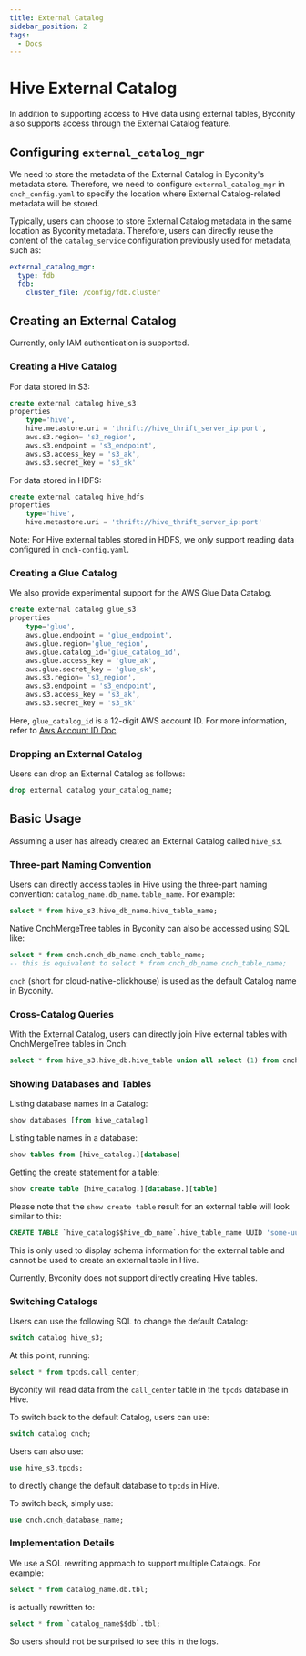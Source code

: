 ```yaml
---
title: External Catalog
sidebar_position: 2
tags:
  - Docs
---
```


# Hive External Catalog

In addition to supporting access to Hive data using external tables, Byconity also supports access through the External Catalog feature.

## Configuring `external_catalog_mgr`

We need to store the metadata of the External Catalog in Byconity's metadata store. Therefore, we need to configure `external_catalog_mgr` in `cnch_config.yaml` to specify the location where External Catalog-related metadata will be stored.

Typically, users can choose to store External Catalog metadata in the same location as Byconity metadata. Therefore, users can directly reuse the content of the `catalog_service` configuration previously used for metadata, such as:

```yaml
external_catalog_mgr:
  type: fdb
  fdb:
    cluster_file: /config/fdb.cluster
```

## Creating an External Catalog

Currently, only IAM authentication is supported.

### Creating a Hive Catalog

For data stored in S3:

```sql
create external catalog hive_s3
properties
    type='hive',
    hive.metastore.uri = 'thrift://hive_thrift_server_ip:port',
    aws.s3.region= 's3_region',
    aws.s3.endpoint = 's3_endpoint',
    aws.s3.access_key = 's3_ak',
    aws.s3.secret_key = 's3_sk'
```

For data stored in HDFS:

```sql
create external catalog hive_hdfs
properties
    type='hive',
    hive.metastore.uri = 'thrift://hive_thrift_server_ip:port'
```

Note: For Hive external tables stored in HDFS, we only support reading data configured in `cnch-config.yaml`.

### Creating a Glue Catalog

We also provide experimental support for the AWS Glue Data Catalog.

```sql
create external catalog glue_s3
properties
    type='glue',
    aws.glue.endpoint = 'glue_endpoint',
    aws.glue.region='glue_region',
    aws.glue.catalog_id='glue_catalog_id',
    aws.glue.access_key = 'glue_ak',
    aws.glue.secret_key = 'glue_sk',
    aws.s3.region= 's3_region',
    aws.s3.endpoint = 's3_endpoint',
    aws.s3.access_key = 's3_ak',
    aws.s3.secret_key = 's3_sk'
```

Here, `glue_catalog_id` is a 12-digit AWS account ID. For more information, refer to [Aws Account ID Doc](https://repost.aws/questions/QUWxpW7KY7RsCj2ttURvb7jQ/get-glue-data-catalog-name-id).

### Dropping an External Catalog

Users can drop an External Catalog as follows:

```sql
drop external catalog your_catalog_name;
```

## Basic Usage

Assuming a user has already created an External Catalog called `hive_s3`.

### Three-part Naming Convention

Users can directly access tables in Hive using the three-part naming convention: `catalog_name.db_name.table_name`. For example:

```sql
select * from hive_s3.hive_db_name.hive_table_name;
```

Native CnchMergeTree tables in Byconity can also be accessed using SQL like:

```sql
select * from cnch.cnch_db_name.cnch_table_name;
-- this is equivalent to select * from cnch_db_name.cnch_table_name;
```

`cnch` (short for cloud-native-clickhouse) is used as the default Catalog name in Byconity.

### Cross-Catalog Queries

With the External Catalog, users can directly join Hive external tables with CnchMergeTree tables in Cnch:

```sql
select * from hive_s3.hive_db.hive_table union all select (1) from cnch.cnch_db.cnch_table;
```

### Showing Databases and Tables

Listing database names in a Catalog:

```sql
show databases [from hive_catalog]
```

Listing table names in a database:

```sql
show tables from [hive_catalog.][database]
```

Getting the create statement for a table:

```sql
show create table [hive_catalog.][database.][table]
```

Please note that the `show create table` result for an external table will look similar to this:

```sql
CREATE TABLE `hive_catalog$$hive_db_name`.hive_table_name UUID 'some-uuid' (--field list-- `cc_call_center_sk` Nullable(Int64), `cc_call_center_id` Nullable(String))) ENGINE = CnchHive(hive_catalog, hive_db_name, hive_table_name) PARTITION BY tuple() SETTINGS endpoint = 'hive_endpoint', ak_id = 's3_ak', ak_secret = 's3_sk', region = 's3_region'
```

This is only used to display schema information for the external table and cannot be used to create an external table in Hive.

Currently, Byconity does not support directly creating Hive tables.

### Switching Catalogs

Users can use the following SQL to change the default Catalog:

```sql
switch catalog hive_s3;
```

At this point, running:

```sql
select * from tpcds.call_center;
```

Byconity will read data from the `call_center` table in the `tpcds` database in Hive.

To switch back to the default Catalog, users can use:

```sql
switch catalog cnch;
```

Users can also use:

```sql
use hive_s3.tpcds;
```

to directly change the default database to `tpcds` in Hive.

To switch back, simply use:

```sql
use cnch.cnch_database_name;
```

### Implementation Details

We use a SQL rewriting approach to support multiple Catalogs. For example:

```sql
select * from catalog_name.db.tbl;
```

is actually rewritten to:

```sql
select * from `catalog_name$$db`.tbl;
```

So users should not be surprised to see this in the logs.